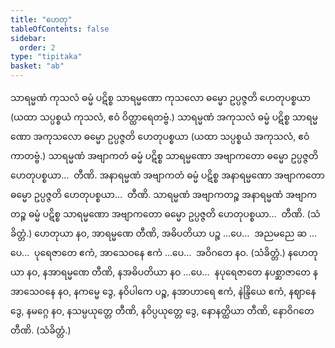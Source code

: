 ```yaml
---
title: "ဟေတု"
tableOfContents: false
sidebar:
  order: 2
type: "tipitaka"
basket: "ab"
---
```



<DynamicBreadcrumb />

<Division number="1">

<Paragraph number="2019">
သာရမ္မဏံ ကုသလံ ဓမ္မံ ပဋိစ္စ သာရမ္မဏော ကုသလော ဓမ္မော ဥပ္ပဇ္ဇတိ ဟေတုပစ္စယာ (ယထာ သပ္ပစ္စယံ ကုသလံ, ဧဝံ ဝိတ္ထာရေတဗ္ဗံ.)
</Paragraph>

</Division>
<Division number="2">

<Paragraph number="2020">
သာရမ္မဏံ အကုသလံ ဓမ္မံ ပဋိစ္စ သာရမ္မဏော အကုသလော ဓမ္မော ဥပ္ပဇ္ဇတိ ဟေတုပစ္စယာ (ယထာ သပ္ပစ္စယံ အကုသလံ, ဧဝံ ကာတဗ္ဗံ.)
</Paragraph>

</Division>
<Division number="3">

<Paragraph number="2021">
သာရမ္မဏံ အဗျာကတံ ဓမ္မံ ပဋိစ္စ သာရမ္မဏော အဗျာကတော ဓမ္မော ဥပ္ပဇ္ဇတိ ဟေတုပစ္စယာ…  တီဏိ.
</Paragraph>

<Paragraph number="2022">
အနာရမ္မဏံ အဗျာကတံ ဓမ္မံ ပဋိစ္စ အနာရမ္မဏော အဗျာကတော ဓမ္မော ဥပ္ပဇ္ဇတိ ဟေတုပစ္စယာ…  တီဏိ.
</Paragraph>

<Paragraph number="2023">
သာရမ္မဏံ အဗျာကတဉ္စ အနာရမ္မဏံ အဗျာကတဉ္စ ဓမ္မံ ပဋိစ္စ သာရမ္မဏော အဗျာကတော ဓမ္မော ဥပ္ပဇ္ဇတိ ဟေတုပစ္စယာ…  တီဏိ. (သံခိတ္တံ.)
</Paragraph>

</Division>
<Division number="4">

<Paragraph number="2024">
ဟေတုယာ နဝ, အာရမ္မဏေ တီဏိ, အဓိပတိယာ ပဉ္စ …ပေ…  အညမညေ ဆ …ပေ…  ပုရေဇာတေ ဧကံ, အာသေဝနေ ဧကံ …ပေ…  အဝိဂတေ နဝ. (သံခိတ္တံ.)
</Paragraph>

<Paragraph number="2025">
နဟေတုယာ နဝ, နအာရမ္မဏေ တီဏိ, နအဓိပတိယာ နဝ …ပေ…  နပုရေဇာတေ နပစ္ဆာဇာတေ နအာသေဝနေ နဝ, နကမ္မေ ဒွေ, နဝိပါကေ ပဉ္စ, နအာဟာရေ ဧကံ, နဲန္ဒြိယေ ဧကံ, နဈာနေ ဒွေ, နမဂ္ဂေ နဝ, နသမ္ပယုတ္တေ တီဏိ, နဝိပ္ပယုတ္တေ ဒွေ, နောနတ္ထိယာ တီဏိ, နောဝိဂတေ တီဏိ. (သံခိတ္တံ.)
</Paragraph>
</Division>